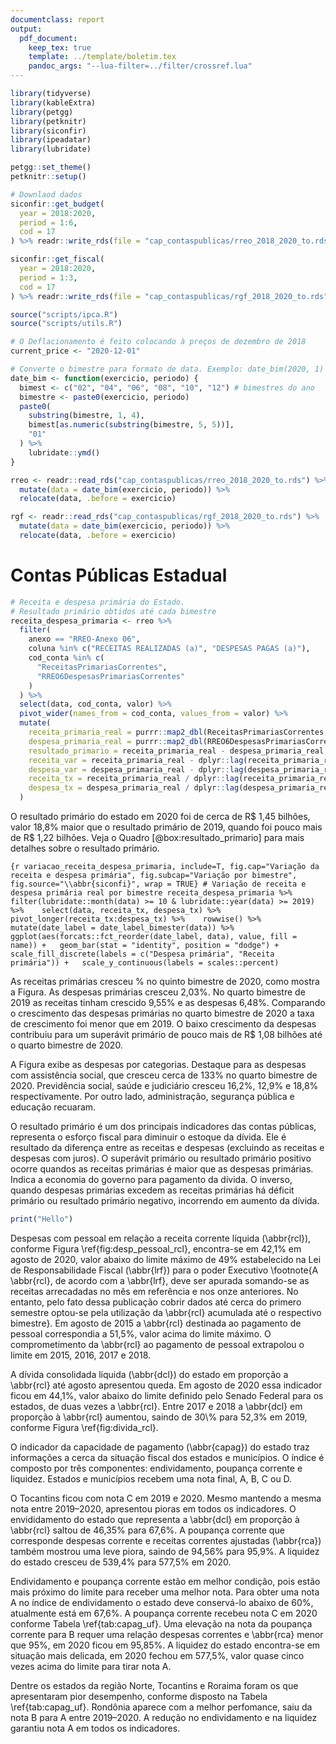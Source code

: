 ```yaml
---
documentclass: report
output:
  pdf_document:
    keep_tex: true
    template: ../template/boletim.tex
    pandoc_args: "--lua-filter=../filter/crossref.lua"
---
```


```r
library(tidyverse)
library(kableExtra)
library(petgg)
library(petknitr)
library(siconfir)
library(ipeadatar)
library(lubridate)

petgg::set_theme()
petknitr::setup()
```

```r
# Downlaod dados
siconfir::get_budget(
  year = 2018:2020,
  period = 1:6,
  cod = 17
) %>% readr::write_rds(file = "cap_contaspublicas/rreo_2018_2020_to.rds")

siconfir::get_fiscal(
  year = 2018:2020,
  period = 1:3,
  cod = 17
) %>% readr::write_rds(file = "cap_contaspublicas/rgf_2018_2020_to.rds")
```

```r
source("scripts/ipca.R")
source("scripts/utils.R")

# O Deflacionamento é feito colocando à preços de dezembro de 2018
current_price <- "2020-12-01"

# Converte o bimestre para formato de data. Exemplo: date_bim(2020, 1) -> "2020-02-01"
date_bim <- function(exercicio, periodo) {
  bimest <- c("02", "04", "06", "08", "10", "12") # bimestres do ano
  bimestre <- paste0(exercicio, periodo)
  paste0(
    substring(bimestre, 1, 4), 
    bimest[as.numeric(substring(bimestre, 5, 5))],
    "01"
  ) %>%
    lubridate::ymd()
}

rreo <- readr::read_rds("cap_contaspublicas/rreo_2018_2020_to.rds") %>%
  mutate(data = date_bim(exercicio, periodo)) %>%
  relocate(data, .before = exercicio)

rgf <- readr::read_rds("cap_contaspublicas/rgf_2018_2020_to.rds") %>%
  mutate(data = date_bim(exercicio, periodo)) %>%
  relocate(data, .before = exercicio)
```

# Contas Públicas Estadual

```r
# Receita e despesa primária do Estado.
# Resultado primário obtidos até cada bimestre
receita_despesa_primaria <- rreo %>%
  filter(
    anexo == "RREO-Anexo 06",
    coluna %in% c("RECEITAS REALIZADAS (a)", "DESPESAS PAGAS (a)"),
    cod_conta %in% c(
      "ReceitasPrimariasCorrentes",
      "RREO6DespesasPrimariasCorrentes"
    )
  ) %>%
  select(data, cod_conta, valor) %>%
  pivot_wider(names_from = cod_conta, values_from = valor) %>%
  mutate(
    receita_primaria_real = purrr::map2_dbl(ReceitasPrimariasCorrentes, data, ~ .x * ipca(.y, current_price)),
    despesa_primaria_real = purrr::map2_dbl(RREO6DespesasPrimariasCorrentes, data, ~ .x * ipca(.y, current_price)),
    resultado_primario = receita_primaria_real - despesa_primaria_real,
    receita_var = receita_primaria_real - dplyr::lag(receita_primaria_real, order_by = data),
    despesa_var = despesa_primaria_real - dplyr::lag(despesa_primaria_real, order_by = data),
    receita_tx = receita_primaria_real / dplyr::lag(receita_primaria_real, order_by = data) -1,
    despesa_tx = despesa_primaria_real / dplyr::lag(despesa_primaria_real, order_by = data) -1
  )
```

O resultado primário do estado em 2020 foi de cerca de R\$ 1,45 bilhões, valor 18,8% maior que o resultado primário de 2019, quando foi pouco mais de R\$ 1,22 bilhões. Veja o Quadro [@box:resultado_primario] para mais detalhes sobre o resultado primário.

```{r variacao_receita_despesa_primaria, include=T, fig.cap="Variação da receita e despesa primária", fig.subcap="Variação por bimestre", fig.source="\\abbr{siconfi}", wrap = TRUE}
# Variação de receita e despesa primária real por bimestre
receita_despesa_primaria %>% 
  filter(lubridate::month(data) >= 10 & lubridate::year(data) >= 2019) %>% 
  select(data, receita_tx, despesa_tx) %>% 
  pivot_longer(receita_tx:despesa_tx) %>% 
  rowwise() %>% 
  mutate(date_label = date_label_bimester(data)) %>% 
  ggplot(aes(forcats::fct_reorder(date_label, data), value, fill = name)) +
  geom_bar(stat = "identity", position = "dodge") +
  scale_fill_discrete(labels = c("Despesa primária", "Receita primária")) +
  scale_y_continuous(labels = scales::percent)
```

As receitas primárias cresceu % no quinto bimestre de 2020, como mostra a Figura. As despesas primárias cresceu 2,03%. No quarto bimestre de 2019 as receitas tinham crescido 9,55% e as despesas 6,48%. Comparando o crescimento das despesas primárias no quarto bimestre de 2020 a taxa de crescimento foi menor que em 2019. O baixo crescimento da despesas contribuiu para um superávit primário de pouco mais de R\$ 1,08 bilhões até o quarto bimestre de 2020.

A Figura exibe as despesas por categorias. Destaque para as despesas com assistência social, que cresceu cerca de 133% no quarto bimestre de 2020. Previdência social, saúde e judiciário cresceu 16,2%, 12,9% e 18,8% respectivamente. Por outro lado, administração, segurança pública e educação recuaram.

::: {.smbox data-latex="[label={box:resultado_primario}]{O que é o resultado primário}"}
O resultado primário é um dos principais indicadores das contas públicas, representa o esforço fiscal para diminuir o estoque da dívida. Ele é resultado da diferença entre as receitas e despesas (excluindo as receitas e despesas com juros). O superávit primário ou resultado primário positivo ocorre quandos as receitas primárias é maior que as despesas primárias. Indica a economia do governo para pagamento da dívida. O inverso, quando despesas primárias excedem as receitas primárias há déficit primário ou resultado primário negativo, incorrendo em aumento da dívida.

```r
print("Hello")
```
:::

Despesas com pessoal em relação a receita corrente líquida (\\abbr{rcl}), conforme Figura \\ref{fig:desp_pessoal_rcl}, encontra-se em 42,1% em agosto de 2020, valor abaixo do limite máximo de 49% estabelecido na Lei de Responsabilidade Fiscal (\\abbr{lrf}) para o poder Executivo \\footnote{A \\abbr{rcl}, de acordo com a \\abbr{lrf}, deve ser apurada somando-se as receitas arrecadadas no mês em referência e nos onze anteriores. No entanto, pelo fato dessa publicação cobrir dados até cerca do primero semestre optou-se pela utilização da \\abbr{rcl} acumulada até o respectivo bimestre}. Em agosto de 2015 a \\abbr{rcl} destinada ao pagamento de pessoal correspondia a 51,5%, valor acima do limite máximo. O comprometimento da \\abbr{rcl} ao pagamento de pessoal extrapolou o limite em 2015, 2016, 2017 e 2018.

A dívida consolidada líquida (\\abbr{dcl}) do estado em proporção a \\abbr{rcl} até agosto apresentou queda. Em agosto de 2020 essa indicador ficou em 44,1%, valor abaixo do limite definido pelo Senado Federal para os estados, de duas vezes a \\abbr{rcl}. Entre 2017 e 2018 a \\abbr{dcl} em proporção à \\abbr{rcl} aumentou, saindo de 30\\% para 52,3% em 2019, conforme Figura \\ref{fig:divida_rcl}.

O indicador da capacidade de pagamento (\\abbr{capag}) do estado traz informações a cerca da situação fiscal dos estados e municípios. O índice é composto por três componentes: endividamento, poupança corrente e liquidez. Estados e municípios recebem uma nota final, A, B, C ou D.

O Tocantins ficou com nota C em 2019 e 2020. Mesmo mantendo a mesma nota entre 2019--2020, apresentou pioras em todos os indicadores. O envididamento do estado que representa a \\abbr{dcl} em proporção à \\abbr{rcl} saltou de 46,35% para 67,6%. A poupança corrente que corresponde despesas corrente e receitas correntes ajustadas (\\abbr{rca}) também mostrou uma leve piora, saindo de 94,56% para 95,9%. A liquidez do estado cresceu de 539,4% para 577,5% em 2020.

Endividamento e poupança corrente estão em melhor condição, pois estão mais próximo do limite para receber uma melhor nota. Para obter uma nota A no índice de endividamento o estado deve conservá-lo abaixo de 60%, atualmente está em 67,6%. A poupança corrente recebeu nota C em 2020 conforme Tabela \\ref{tab:capag_uf}. Uma elevação na nota da poupança corrente para B requer uma relação despesas correntes e \\abbr{rca} menor que 95%, em 2020 ficou em 95,85%. A liquidez do estado encontra-se em situação mais delicada, em 2020 fechou em 577,5%, valor quase cinco vezes acima do limite para tirar nota A.

Dentre os estados da região Norte, Tocantins e Roraima foram os que apresentaram pior desempenho, conforme disposto na Tabela \\ref{tab:capag_uf}. Rondônia aparece com a melhor perfomance, saiu da nota B para A entre 2019--2020. A redução no endividamento e na liquidez garantiu nota A em todos os indicadores.
